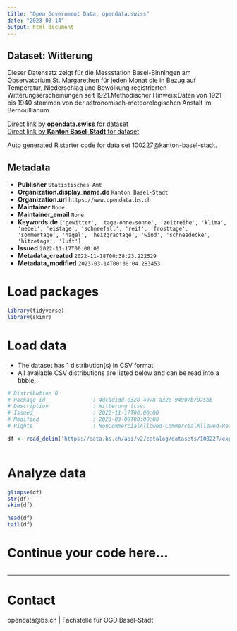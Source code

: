 ```yaml
---
title: "Open Government Data, opendata.swiss"
date: "2023-03-14"
output: html_document
---
```


## Dataset: Witterung

Dieser Datensatz zeigt für die Messstation Basel-Binningen am Observatorium St. Margarethen für jeden Monat die in Bezug auf Temperatur, Niederschlag und Bewölkung registrierten Witterungserscheinungen seit 1921.Methodischer Hinweis:Daten von 1921 bis 1940 stammen von der astronomisch-meteorologischen Anstalt im Bernoullianum.

[Direct link by **opendata.swiss** for dataset](https://opendata.swiss/de/dataset/witterung)<br>
[Direct link by **Kanton Basel-Stadt** for dataset](https://data.bs.ch/explore/dataset/100227/)

Auto generated R starter code for data set 100227@kanton-basel-stadt.

## Metadata

- **Publisher** `Statistisches Amt`
- **Organization.display_name.de** `Kanton Basel-Stadt`
- **Organization.url** `https://www.opendata.bs.ch`
- **Maintainer** `None`
- **Maintainer_email** `None`
- **Keywords.de** `['gewitter', 'tage-ohne-sonne', 'zeitreihe', 'klima', 'nebel', 'eistage', 'schneefall', 'reif', 'frosttage', 'sommertage', 'hagel', 'heizgradtage', 'wind', 'schneedecke', 'hitzetage', 'luft']`
- **Issued** `2022-11-17T00:00:00`
- **Metadata_created** `2022-11-18T00:38:23.222529`
- **Metadata_modified** `2023-03-14T00:30:04.283453`


# Load packages

```r

library(tidyverse)
library(skimr)

```

# Load data

-   The dataset has 1 distribution(s) in CSV format.
-   All available CSV distributions are listed below and can be read into a tibble.

```r

# Distribution 0
# Package_id               : 4dcad1dd-e328-4978-a32e-94907b7075bb
# Description              : Witterung (csv)
# Issued                   : 2022-11-17T00:00:00
# Modified                 : 2023-03-08T00:00:00
# Rights                   : NonCommercialAllowed-CommercialAllowed-ReferenceRequired

df <- read_delim('https://data.bs.ch/api/v2/catalog/datasets/100227/exports/csv')



```

# Analyze data

```r

glimpse(df)
str(df)
skim(df)

head(df)
tail(df)

```

# Continue your code here...

```r

```

------------------------------------------------------------------------

# Contact

opendata@bs.ch | Fachstelle für OGD Basel-Stadt
